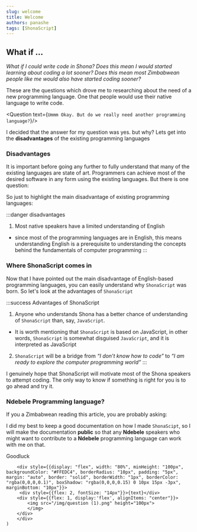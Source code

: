 ```yaml
---
slug: welcome
title: Welcome
authors: panashe
tags: [ShonaScript]
---
```


## What if ...

_What if I could write code in Shona? Does this mean I would started learning about coding a lot sooner? Does this mean most Zimbabwean people like me would also have started coding sooner?_

These are the questions which drove me to researching about the need of a new programming language. One that people would use their native language to write code.

<Question text={`Ummm Okay. But do we really need another programming language?`}/>

I decided that the answer for my question was yes. but why? Lets get into the **disadvantages** of the existing programming languages

### Disadvantages

It is important before going any further to fully understand that many of the existing languages are state of art. Programmers can achieve most of the desired software in any form using the existing languages. But there is one question: 

<Question text="How does a native Shona speaker with a limited understanding of English get to understand the somewhat complicated terminology and concepts of the existing programming languages."/>

So just to highlight the main disadvantage of existing programming languages:

:::danger disadvantages 
1. Most native speakers have a limited understanding of English
- since most of the programming languages are in English, this means understanding English is a prerequisite to understanding the concepts behind the fundamentals of computer programming
:::


### Where ShonaScript comes in
Now that I have pointed out the main disadvantage of English-based programming languages, you can easily understand why `ShonaScript` was born. So let's look at the advantages of `ShonaScript`

:::success Advantages of ShonaScript
1. Anyone who understands Shona has a better chance of understanding of `ShonaScript` than, say, `JavaScript`. 
- It is worth mentioning that `ShonaScript` is based on JavaScript, in other words, `ShonaScript` is somewhat disguised `JavaScript`, and it is interpreted as JavaScript 
2. `ShonaScript` will be a bridge from _“I don’t know how to code”_ to _“I am ready to explore the computer programming world”_
:::

I genuinely hope that ShonaScript will motivate most of the Shona speakers to attempt coding. The only way to know if something is right for you is to go ahead and try it. 

### Ndebele Programming language?
If you a Zimbabwean reading this article, you are probably asking: 

<Question text="What about a coding language in Ndebele language for the Ndebele speakers?"/>

I did my best to keep a good documentation on how I made `ShonaScipt`, so I will make the documentation **public** so that any **Ndebele** speakers who might want to contribute to a **Ndebele** programming language can work with me on that. 

Goodluck

        <div style={{display: "flex", width: "80%", minHeight: "100px", backgroundColor: "#FFEDC4", borderRadius: "10px", padding: "5px", margin: "auto", border: "solid", borderWidth: "1px", borderColor: "rgba(0,0,0,0.1)", boxShadow: "rgba(0,0,0,0.15) 0 10px 15px -3px", marginBottom: "10px"}}>
         <div style={{flex: 2, fontSize: "14px"}}>{text}</div> 
        <div style={{flex: 1, display:'flex', alignItems: "center"}}>
            <img src="/img/question (1).png" height="100px">
            </img>
        </div>
        </div>
    )






